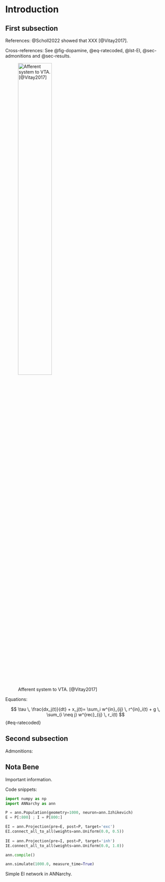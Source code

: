 # Introduction {#sec-introduction}

## First subsection

References: @Scholl2022 showed that XXX [@Vitay2017].

Cross-references: See @fig-dopamine, @eq-ratecoded, @lst-EI, @sec-admonitions and @sec-results.

![Afferent system to VTA. [@Vitay2017]](img/dopamine.jpg){#fig-dopamine width="50%"}

Equations:

$$
    \tau \, \frac{dx_j(t)}{dt} + x_j(t)= \sum_i w^{in}_{ij} \, r^{in}_i(t) + g \, \sum_{i \neq j} w^{rec}_{ij} \, r_i(t)
$$ {#eq-ratecoded}

## Second subsection {#sec-admonitions}

Admonitions:

::: callout-note
## Nota Bene

Important information.
:::

Code snippets:

::: {#lst-EI}
``` python
import numpy as np
import ANNarchy as ann

P = ann.Population(geometry=1000, neuron=ann.Izhikevich)
E = P[:800] ; I = P[800:]

EI = ann.Projection(pre=E, post=P, target='exc')
EI.connect_all_to_all(weights=ann.Uniform(0.0, 0.5))
   
IE = ann.Projection(pre=I, post=P, target='inh')
IE.connect_all_to_all(weights=ann.Uniform(0.0, 1.0))

ann.compile()

ann.simulate(1000.0, measure_time=True)
```

Simple EI network in ANNarchy.
:::